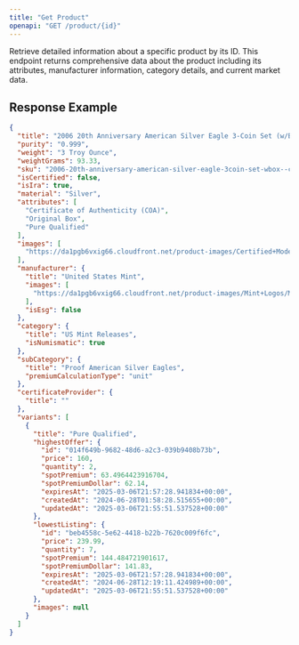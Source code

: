 ```yaml
---
title: "Get Product"
openapi: "GET /product/{id}"
---
```


Retrieve detailed information about a specific product by its ID. This endpoint returns comprehensive data about the product including its attributes, manufacturer information, category details, and current market data.

## Response Example

```json
{
  "title": "2006 20th Anniversary American Silver Eagle 3-Coin Set (w/Box & COA)",
  "purity": "0.999",
  "weight": "3 Troy Ounce",
  "weightGrams": 93.33,
  "sku": "2006-20th-anniversary-american-silver-eagle-3coin-set-wbox--coa-000421",
  "isCertified": false,
  "isIra": true,
  "material": "Silver",
  "attributes": [
    "Certificate of Authenticity (COA)",
    "Original Box",
    "Pure Qualified"
  ],
  "images": [
    "https://da1pgb6vxig66.cloudfront.net/product-images/Certified+Moderns/2006+ASE+Set.png"
  ],
  "manufacturer": {
    "title": "United States Mint",
    "images": [
      "https://da1pgb6vxig66.cloudfront.net/product-images/Mint+Logos/Mint.png"
    ],
    "isEsg": false
  },
  "category": {
    "title": "US Mint Releases",
    "isNumismatic": true
  },
  "subCategory": {
    "title": "Proof American Silver Eagles",
    "premiumCalculationType": "unit"
  },
  "certificateProvider": {
    "title": ""
  },
  "variants": [
    {
      "title": "Pure Qualified",
      "highestOffer": {
        "id": "014f649b-9682-48d6-a2c3-039b9408b73b",
        "price": 160,
        "quantity": 2,
        "spotPremium": 63.4964423916704,
        "spotPremiumDollar": 62.14,
        "expiresAt": "2025-03-06T21:57:28.941834+00:00",
        "createdAt": "2024-06-28T01:58:28.515655+00:00",
        "updatedAt": "2025-03-06T21:55:51.537528+00:00"
      },
      "lowestListing": {
        "id": "beb4558c-5e62-4418-b22b-7620c009f6fc",
        "price": 239.99,
        "quantity": 7,
        "spotPremium": 144.484721901617,
        "spotPremiumDollar": 141.83,
        "expiresAt": "2025-03-06T21:57:28.941834+00:00",
        "createdAt": "2024-06-28T12:19:11.424989+00:00",
        "updatedAt": "2025-03-06T21:55:51.537528+00:00"
      },
      "images": null
    }
  ]
}
```
